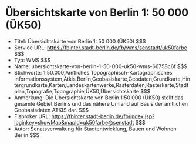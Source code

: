 # Übersichtskarte von Berlin 1: 50 000 (ÜK50)
- Titel: Übersichtskarte von Berlin 1: 50 000 (ÜK50) $$$
- Service URL: https://fbinter.stadt-berlin.de/fb/wms/senstadt/uk50farbe $$$
- Typ: WMS $$$
- Name: ubersichtskarte-von-berlin-1-50-000-uk50-wms-66758c6f $$$
- Stichworte: 1:50.000,Amtliches Topographisch-Kartographisches Informationssystem,Atkis,Berlin,Geobasiskarte,Geodaten,Grundkarte,Hintergrundkarte,Karten,Landeskartenwerke,Rasterdaten,Rasterkarte,Stadtplan,Topografie,Topographie,ÜK50,Übersichtskarte $$$
- Anmerkung: Die Übersichtskarte von Berlin 1:50 000 (ÜK50) stellt das gesamte Gebiet Berlins und das nähere Umland auf Basis der amtlichen Geobasisdaten ATKIS dar. $$$
- Fisbroker URL: https://fbinter.stadt-berlin.de/fb/index.jsp?loginkey=showMap&mapId=uk50farbe@senstadt $$$
- Autor: Senatsverwaltung für Stadtentwicklung, Bauen und Wohnen Berlin $$$
